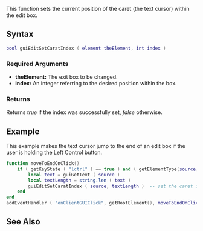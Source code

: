  
{{Client function}}
{{Deprecated|guiEditSetCaretIndex|}}

This function sets the current position of the caret (the text cursor) within the edit box.

==Syntax== 
<syntaxhighlight lang="lua">
bool guiEditSetCaratIndex ( element theElement, int index )
</syntaxhighlight> 

===Required Arguments=== 
*'''theElement:''' The exit box to be changed.
*'''index:''' An integer referring to the desired position within the box.

===Returns===
Returns ''true'' if the index was successfully set, ''false'' otherwise.

==Example==
This example makes the text cursor jump to the end of an edit box if the user is holding the Left Control button. 
<syntaxhighlight lang="lua">
function moveToEndOnClick()
	if ( getKeyState ( "lctrl" ) == true ) and ( getElementType(source) == "gui-edit" ) then          -- if the user is holding down left control
		local text = guiGetText ( source )
		local textLength = string.len ( text )
		guiEditSetCaratIndex ( source, textLength )  -- set the caret index. No need to check if the clicked control is actually an edit box as this function won't work on other controls anyway
	end
end
addEventHandler ( "onClientGUIClick", getRootElement(), moveToEndOnClick )    -- add an event handler for clicks
</syntaxhighlight>

==See Also==
{{GUI_functions}}